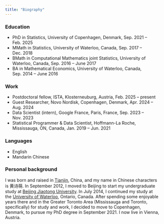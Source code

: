 ```yaml
---
title: "Biography"
---
```


### Education

* PhD in Statistics, University of Copenhagen, Denmark, Sep. 2021 -- Feb. 2025 
* MMath in Statistics, University of Waterloo, Canada, Sep. 2017 -- Dec. 2018
* BMath in Computational Mathematics joint Statistics, University of Waterloo, Canada, Sep. 2016 -- June 2017
* BA in Mathematical Economics, University of Waterloo, Canada, Sep. 2014 -- June 2016

### Work

* Postdoctoral fellow, ISTA, Klosterneuburg, Austria, Feb. 2025 -- present
* Guest Researcher, Novo Nordisk, Copenhagen, Denmark, Apr. 2024 -- Aug. 2024
* Data Scientist (intern), Google France, Paris, France, Sep. 2023 -- Nov. 2023
* Statistical Programmer & Data Scientist, Hoffmann-La Roche, Mississauga, ON, Canada, Jan. 2019 -- Jun. 2021

### Languages

* English
* Mandarin Chinese

### Personal background

I was born and raised in [Tianjin](https://goo.gl/maps/Z9mNuf78ABCCQwfu6), China, and my name in Chinese characters is 黄诗萌. In September 2012, I moved to Beijing to start my undergraduate study at [Beijing Jiaotong University](http://en.njtu.edu.cn/). In July 2014, I continued my study at the [University of Waterloo](https://uwaterloo.ca/), Ontario, Canada. After spending some enjoyable years there and in the Greater Toronto Area (Mississauga and Toronto, specifically) for study and work, I decided to move to Copenhagen, Denmark, to pursue my PhD degree in September 2021. I now live in Vienna, Austria. 
